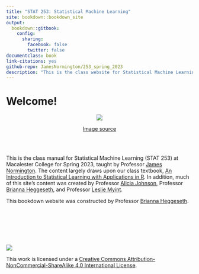 ```yaml
--- 
title: "STAT 253: Statistical Machine Learning"
site: bookdown::bookdown_site
output:
  bookdown::gitbook:
    config:
      sharing:
        facebook: false
        twitter: false
documentclass: book
link-citations: yes
github-repo: JamesNormington/253_spring_2023
description: "This is the class website for Statistical Machine Learning at Macalester College."
---
```


# Welcome! {-}

<center>
![](images/ml_robot.jpg)

[Image source](https://cdn.redshift.autodesk.com/2016/05/Machine-Learning-hero.jpg)
</center>

<br>
<br>

This is the class manual for Statistical Machine Learning (STAT 253) at Macalester College for Spring 2023, taught by Professor [James Normington](https://jamesnormington.github.io/). The content largely draws upon our class textbook, [An Introduction to Statistical Learning with Applications in R](https://static1.squarespace.com/static/5ff2adbe3fe4fe33db902812/t/6009dd9fa7bc363aa822d2c7/1611259312432/ISLR+Seventh+Printing.pdf). In addition, much of this site's content was created by Professor [Alicia Johnson](https://ajohns24.github.io), Professor [Brianna Heggeseth](https://bcheggeseth.github.io/), and Professor [Leslie Myint](https://lmyint.github.io/).

This bookdown website was constructed by Professor [Brianna Heggeseth](https://bcheggeseth.github.io/).  

<br>


<br>
<br>
<br>

![](images/cc_license_button.png)

This work is licensed under a [Creative Commons Attribution-NonCommercial-ShareAlike 4.0 International License](https://creativecommons.org/licenses/by-nc-sa/4.0/).
